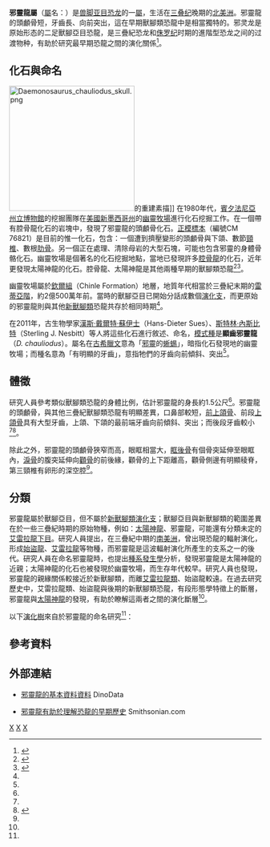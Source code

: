 {{Otheruses|subject=[[三疊紀|三疊紀]]發現於[[北美洲|北美洲]]的邪靈龍|other=[[白堊紀|白堊紀]]發現於[[蒙古|蒙古]]的惡靈龍|惡靈龍}}
{{Automatic Taxobox
| taxon = Daemonosaurus
| fossil_range =[[瑞提阶|瑞提阶]],{{fossil_range|205.6|201.6}}
| image =Daemonosaurus chauliodus.jpg
| image_caption = 
| authority = [[漢斯·戴爾特·蘇伊士|Sues]] ''et al.'', 2011
| type_species = '''顯齒邪靈龍<br>''Daemonosaurus chauliodus'''''
| type_species_authority = Sues ''et al.'', 2011
}}

'''邪靈龍屬'''（[[屬|屬]]名：{{lang|la|''Daemonosaurus''}}）是[[兽脚亚目|兽脚亚目]][[恐龙|恐龙]]的一[[屬_(生物)|屬]]，生活在[[三叠纪|三叠纪]]晚期的[[北美洲|北美洲]]。邪靈龍的頭顱骨短，牙齒長、向前突出，這在早期獸腳類恐龍中是相當獨特的。邪灵龙是原始形态的二足獸腳亞目恐龍，是三疊紀恐龙和[[侏罗纪|侏罗纪]]时期的進階型恐龙之间的过渡物种，有助於研究最早期恐龍之間的演化關係<ref>{{cite web | language = zh-cn | publisher = 网易探索 | title = 2011年度十大新物种:会"笑"的蝉与膨胀鲨均上榜 | url = http://discovery.163.com/11/1211/11/7L064MRE000125LI.html | date = 2011-12-11 | accessdate = 2011-12-19 | archive-date = 2012-01-08 | archive-url = https://web.archive.org/web/20120108114519/http://discovery.163.com/11/1211/11/7L064MRE000125LI.html | dead-url = no }}</ref>。

==化石與命名==
[[File:Daemonosaurus_chauliodus_skull.png|250px]]的重建素描]]
在1980年代，[[賓夕法尼亞州立博物館|賓夕法尼亞州立博物館]]的挖掘團隊在[[美國|美國]][[新墨西哥州|新墨西哥州]]的[[幽靈牧場|幽靈牧場]]進行化石挖掘工作。在一個帶有腔骨龍化石的岩塊中，發現了邪靈龍的頭顱骨化石。[[正模標本|正模標本]]（編號CM 76821）是目前的惟一化石，包含：一個遭到擠壓變形的頭顱骨與下頜、數節[[頸椎|頸椎]]、數根[[肋骨|肋骨]]。另一個正在處理、清除母岩的大型石塊，可能也包含邪靈的身體骨骼化石。幽靈牧場是個著名的化石挖掘地點，當地已發現許多[[腔骨龍|腔骨龍]]的化石，近年更發現太陽神龍的化石。腔骨龍、太陽神龍是其他兩種早期的獸腳類恐龍<ref name=Daemonosaurus>{{en}}{{Cite journal |author=Hans-Dieter Sues, Sterling J. Nesbitt, David S. Berman and Amy C. Henrici |year=2011 |title=A late-surviving basal theropod dinosaur from the latest Triassic of North America |url=http://rspb.royalsocietypublishing.org/content/early/2011/04/05/rspb.2011.0410.full |journal=Proceedings of the Royal Society B |volume=278 |issue=1723 |pages=3459–3464 |doi=10.1098/rspb.2011.0410 |access-date=2012-06-06 |archive-date=2016-03-03 |archive-url=https://web.archive.org/web/20160303213408/http://rspb.royalsocietypublishing.org/content/early/2011/04/05/rspb.2011.0410.full |dead-url=no }}</ref><ref name=LS11>{{en}}{{cite news |last=Choi |first=C.Q. |title=T. Rex had a toothy ancestor that couldn't cut it |newspaper=Live Science |date=12 April 2011 |url=http://www.livescience.com/13678-toothy-carnivore-dinosaur-rex-fossils.html |accessdate=12 April 2011 |archive-date=2020-08-15 |archive-url=https://web.archive.org/web/20200815220236/https://www.livescience.com/13678-toothy-carnivore-dinosaur-rex-fossils.html |dead-url=no }}</ref>。

幽靈牧場屬於[[欽爾組|欽爾組]]（Chinle Formation）地層，地質年代相當於三疊紀末期的[[雷蒂亞階|雷蒂亞階]]，約2億500萬年前。當時的獸腳亞目已開始分話成數個[[演化支|演化支]]，而更原始的邪靈龍則與其他[[新獸腳類|新獸腳類]]恐龍共存於相同時期<ref name=Daemonosaurus/>。

在2011年，古生物學家[[漢斯·戴爾特·蘇伊士|漢斯·戴爾特·蘇伊士]]（Hans-Dieter Sues）、[[斯特林·內斯比特|斯特林·內斯比特]]（Sterling J. Nesbitt）等人將這些化石進行敘述、命名，[[模式種|模式種]]是'''顯齒邪靈龍'''（''D. chauliodus''）。屬名在[[古希臘文|古希臘文]]意為「[[邪靈|邪靈]]的[[蜥蜴|蜥蜴]]」，暗指化石發現地的幽靈牧場；而種名意為「有明顯的牙齒」，意指牠們的牙齒向前傾斜、突出<ref name=Daemonosaurus/>。

==體徵==
研究人員參考類似獸腳類恐龍的身體比例，估計邪靈龍的身長約1.5公尺<ref name=LS11/>。邪靈龍的頭顱骨，與其他三疊紀獸腳類恐龍有明顯差異，口鼻部較短，[[前上頜骨|前上頜骨]]、前段[[上頜骨|上頜骨]]具有大型牙齒，上頜、下頜的最前端牙齒向前傾斜、突出；而後段牙齒較小<ref name=Daemonosaurus/><ref>{{en}}{{cite web |author= |url=http://www.cbsnews.com/stories/2011/04/14/scitech/main20053986.shtml |title=Missing link ties older to newer dinosaurs |publisher=CBS News |date= |accessdate=2011-04-14 |archive-date=2011-04-16 |archive-url=https://web.archive.org/web/20110416085418/http://www.cbsnews.com/stories/2011/04/14/scitech/main20053986.shtml |dead-url=no }}</ref>。

除此之外，邪靈龍的頭顱骨狹窄而高，眼眶相當大，[[眶後骨|眶後骨]]有個骨突延伸至眼眶內，[[淚骨|淚骨]]的腹突延伸向[[顴骨|顴骨]]的前後緣，顴骨的上下距離高，顴骨側邊有明顯稜脊，第三頸椎有卵形的深空腔<ref name=Daemonosaurus/>。

==分類==
邪靈龍屬於獸腳亞目，但不屬於[[新獸腳類|新獸腳類]][[演化支|演化支]]；獸腳亞目與新獸腳類的範圍差異在於一些三疊紀時期的原始物種，例如：[[太陽神龍|太陽神龍]]、邪靈龍，可能還有分類未定的[[艾雷拉龍下目|艾雷拉龍下目]]。研究人員提出，在三疊紀中期的[[南美洲|南美洲]]，曾出現恐龍的輻射演化，形成[[始盜龍|始盜龍]]、[[艾雷拉龍|艾雷拉龍]]等物種，而邪靈龍是這波輻射演化所產生的支系之一的後代。研究人員在命名邪靈龍時，也提出[[種系發生學|種系發生學]]分析，發現邪靈龍是太陽神龍的近親；太陽神龍的化石也被發現於幽靈牧場，而生存年代較早。研究人員也發現，邪靈龍的親緣關係較接近於新獸腳類，而離[[艾雷拉龍類|艾雷拉龍類]]、始盜龍較遠。在過去研究歷史中，艾雷拉龍類、始盜龍與後期的新獸腳類恐龍，有段形態學特徵上的斷層，邪靈龍與[[太陽神龍|太陽神龍]]的發現，有助於瞭解這兩者之間的演化斷層<ref name=Daemonosaurus/>。

以下[[演化樹|演化樹]]來自於邪靈龍的命名研究<ref name=Daemonosaurus/>：

{{clade| style=font-size:100%;line-height:100%
|label1=[[獸腳亞目|獸腳亞目]]    
|1={{clade
   |1={{clade
      |1=[[南十字龍|南十字龍]]
      |2={{clade
         |1=[[艾雷拉龍|艾雷拉龍]]
         |2=[[欽迪龍|欽迪龍]] }} }}
   |2={{clade
      |1=[[始盜龍|始盜龍]]
      |2={{clade
         |1='''邪靈龍'''
         |2={{clade
            |1=[[太陽神龍|太陽神龍]]
            |label2= [[新獸腳類|新獸腳類]] 
            |2={{clade
               |1={{clade
                  |1=[[合踝龍|合踝龍]]
                  |2=[[腔骨龍|腔骨龍]]}}
               |2={{clade
                  |1=[[理理恩龍|理理恩龍]]
                  |2={{clade
                     |1=[[惡魔龍|惡魔龍]]
                     |2={{clade
                        |1=[[冰脊龍|冰脊龍]]
                        |2={{clade
                           |1=[[雙脊龍|雙脊龍]]
                           |2=[[侏羅紀|侏羅紀]]的獸腳類}} }} }} }} }} }} }} }} }} }}

==參考資料==
{{reflist}}

==外部連結==
*{{en}}[http://www.dinodata.info/index.php?topic=689.0 邪靈龍的基本資料資料]{{Dead link|date=2018年7月 |bot=InternetArchiveBot |fix-attempted=yes }} DinoData
*{{en}}[http://blogs.smithsonianmag.com/dinosaur/2011/04/daemonosaurus-shakes-up-the-early-history-of-dinosaurs/ 邪靈龍有助於理解恐龍的早期歷史] {{Wayback|url=http://blogs.smithsonianmag.com/dinosaur/2011/04/daemonosaurus-shakes-up-the-early-history-of-dinosaurs/ |date=20120510171916 }} Smithsonian.com
{{獸腳亞目|N.}}
{{Taxonbar|from=Q732917}}

[[Category:南美洲恐龍|X]]
[[Category:三疊紀恐龍|X]]
[[Category:獸腳亞目|X]]